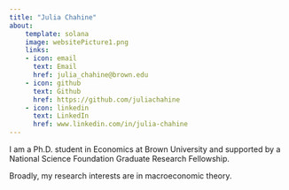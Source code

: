 ```yaml
---
title: "Julia Chahine"
about:
    template: solana
    image: websitePicture1.png
    links:
    - icon: email
      text: Email
      href: julia_chahine@brown.edu
    - icon: github
      text: Github
      href: https://github.com/juliachahine
    - icon: linkedin
      text: LinkedIn
      href: www.linkedin.com/in/julia-chahine
---
```


I am a Ph.D. student in Economics at Brown University and supported by a National Science Foundation Graduate Research Fellowship. 

Broadly, my research interests are in macroeconomic theory.


